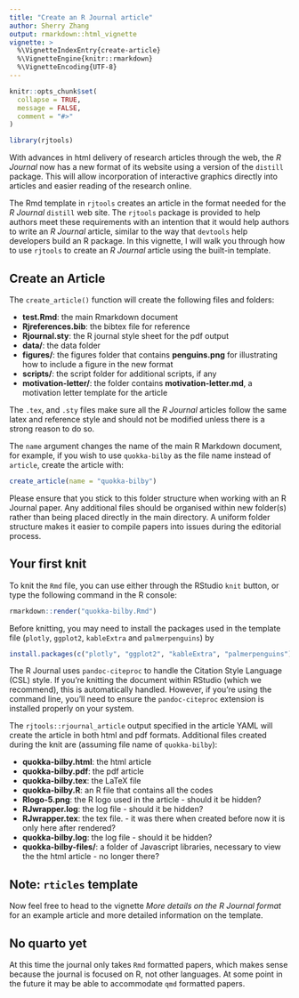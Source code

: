 ```yaml
---
title: "Create an R Journal article"
author: Sherry Zhang
output: rmarkdown::html_vignette
vignette: >
  %\VignetteIndexEntry{create-article}
  %\VignetteEngine{knitr::rmarkdown}
  %\VignetteEncoding{UTF-8}
---
```


```r
knitr::opts_chunk$set(
  collapse = TRUE,
  message = FALSE,
  comment = "#>"
)
```

```r
library(rjtools)
```

With advances in html delivery of research articles through the web, the *R Journal* now has a new format of its website using a version of the `distill` package. This will allow incorporation of interactive graphics directly into articles and easier reading of the research online. 

The Rmd template in `rjtools` creates an article in the format needed for the *R Journal* `distill` web site. The `rjtools` package is provided to help authors meet these requirements with an intention that it would help authors to write an *R Journal* article, similar to the way that `devtools` help developers build an R package. In this vignette, I will walk you through how to use `rjtools` to create an *R Journal* article using the built-in template. 

## Create an Article

The `create_article()` function will create the following files and folders:

  - **test.Rmd**: the main Rmarkdown document
  - **Rjreferences.bib**: the bibtex file for reference
  - **Rjournal.sty**: the R journal style sheet for the pdf output
  - **data/**: the data folder
  - **figures/**: the figures folder that contains **penguins.png** for illustrating how to include a figure in the new format
  - **scripts/**: the script folder for additional scripts, if any
  - **motivation-letter/**: the folder contains **motivation-letter.md**, a motivation letter template for the article

The `.tex`, and `.sty` files make sure all the *R Journal* articles follow the same latex and reference style and should not be modified unless there is a strong reason to do so.

The `name` argument changes the name of the main R Markdown document, for example, if you wish to use `quokka-bilby` as the file name instead of `article`, create the article with: 

```r
create_article(name = "quokka-bilby")
```

Please ensure that you stick to this folder structure when working with an R Journal paper. Any additional files should be organised within new folder(s) rather than being placed directly in the main directory. A uniform folder structure makes it easier to compile papers into issues during the editorial process. 

## Your first knit

To knit the `Rmd` file, you can use either through the RStudio `knit` button, or type the following command in the R console:  

```r
rmarkdown::render("quokka-bilby.Rmd")
```
  
Before knitting, you may need to install the packages used in the template file (`plotly`, `ggplot2`, `kableExtra` and `palmerpenguins`) by 
  
```r
install.packages(c("plotly", "ggplot2", "kableExtra", "palmerpenguins"))
```

The R Journal uses `pandoc-citeproc` to handle the Citation Style Language (CSL) style. 
If you're knitting the document within RStudio (which we recommend), this is automatically handled. However, if you're using the command line, you'll need to ensure the `pandoc-citeproc` extension is installed properly on your system.

The `rjtools::rjournal_article` output specified in the article YAML will create the article in both html and pdf formats. Additional files created during the knit are (assuming file name of `quokka-bilby`):

  - **quokka-bilby.html**: the html article 
  - **quokka-bilby.pdf**: the pdf article 
  - **quokka-bilby.tex**: the LaTeX file 
  - **quokka-bilby.R**: an R file that contains all the codes
  - **Rlogo-5.png**: the R logo used in the article - should it be hidden? 
  - **RJwrapper.log**: the log file - should it be hidden? 
  - **RJwrapper.tex**: the tex file. - it was there when created before now it is only here after rendered? 
  - **quokka-bilby.log**: the log file - should it be hidden?
  - **quokka-bilby-files/**: a folder of Javascript libraries, necessary to view the the html article  - no longer there? 
  
## Note: `rticles` template

<!--The `rticles` package historically contained a template for creating an *R Journal* article, which you might have used before if you have been already working with R Markdown for writing papers. This template is now synchronised with the template in `rjtools`.--> 

Now feel free to head to the vignette *More details on the R Journal format* for an example article and more detailed information on the template. 

## No quarto yet

At this time the journal only takes `Rmd` formatted papers, which makes sense because the journal is focused on R, not other languages. At some point in the future it may be able to accommodate `qmd` formatted papers. 
